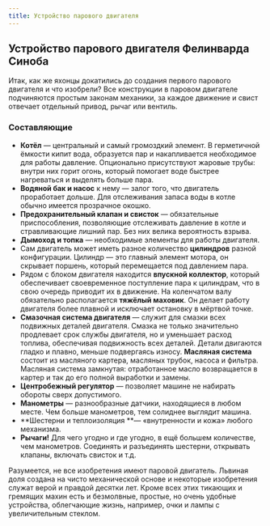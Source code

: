 ```yaml
---
title: Устройство парового двигателя
---
```

## Устройство парового двигателя Фелинварда Синоба
Итак, как же яхонцы докатились до создания первого парового двигателя и что изобрели? Все конструкции в паровом двигателе подчиняются простым законам механики, за каждое движение и свист отвечает отдельный привод, рычаг или вентиль.

### Составляющие
* **Котёл** — центральный и самый громоздкий элемент. В герметичной ёмкости кипит вода, образуется пар и накапливается необходимое для работы давление. Опционально присутствуют жаровые трубы: внутри них горит огонь, который помогает воде быстрее нагреваться и выделять больше пара.
* **Водяной бак и насос** к нему — залог того, что двигатель проработает дольше. Для отслеживания запаса воды в котле обычно имеется прозрачное окошко.
* **Предохранительный клапан и свисток** — обязательные приспособления, позволяющие отслеживать давление в котле и стравливающие лишний пар. Без них велика вероятность взрыва.
* **Дымоход и топка** — необходимые элементы для работы двигателя.
* Сам двигатель может иметь разное количество **цилиндров** разной конфигурации. Цилиндр — это главный элемент мотора, он скрывает поршень, который перемещается под давлением пара.
* Рядом с блоком двигателя находится **впускной коллектор**, который обеспечивает своевременное поступление пара к цилиндрам, что в свою очередь приводит их в движение. На коленчатом валу обязательно располагается **тяжёлый маховик**. Он делает работу двигателя более плавной и исключает остановку в мёртвой точке.
* **Смазочная система двигателя** — служит для смазки всех подвижных деталей двигателя. Смазка не только значительно продлевает срок службы двигателя, но и уменьшает расход топлива, обеспечивая подвижность всех деталей. Детали двигаются гладко и плавно, меньше подвергаясь износу.
**Масляная система** состоит из масляного картера, масляных трубок, насоса и фильтра. Масляная система замкнутая: отработанное масло возвращается в картер и так до его полной выработки и замены.
* **Центробежный регулятор** — позволяет машине не набирать обороты сверх допустимого.
* **Манометры** — разнообразные датчики, находящиеся в любом месте. Чем больше манометров, тем солиднее выглядит машина.
* **Шестерни и теплоизоляция **— «внутренности и кожа» любого механизма.
* **Рычаги!** Для чего угодно и где угодно, в ещё большем количестве, чем манометров. Соединять и разъединять шестерни, открывать клапаны, включать свисток и т.д.

Разумеется, не все изобретения имеют паровой двигатель. Львиная доля создана на чисто механической основе и некоторые изобретения служат верой и правдой десятки лет. Кроме всех этих тикающих и гремящих махин есть и безмолвные, простые, но очень удобные устройства, облегчающие жизнь, например, очки и лампы с увеличительным стеклом.
